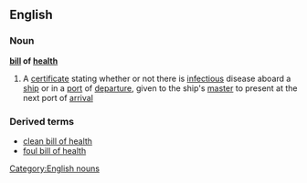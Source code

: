 ==English==
===Noun===
'''[[bill]] of [[health]]'''
#A [[certificate]] stating whether or not there is [[infectious]] disease aboard a [[ship]] or in a [[port]] of [[departure]], given to the ship's [[master]] to present at the next port of [[arrival]]
===Derived terms===
*[[clean bill of health]]
*[[foul bill of health]]
[[Category:English nouns]]